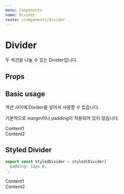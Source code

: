 ```yaml
---
menu: Components
name: Divider
route: /components/divider
---
```



# Divider

두 섹션을 나눌 수 있는 Divider입니다.

## Props

<PropsTable of={Divider} />

## Basic usage

섹션 사이에 Divider를 넣어서 사용할 수 있습니다.

기본적으로 margin이나 padding이 적용되어 있지 않습니다.

<Playground>
  <Section title="Section1">Content1</Section>
  <Divider />
  <Section title="Section2">Content2</Section>
</Playground>

## Styled Divider

```typescript
export const StyledDivider = styled(Divider)`
  padding: 12px 0;
`;
```

<Playground>
  <Section title="Section1">Content1</Section>
  <StyledDivider color="red" />
  <Section title="Section2">Content2</Section>
</Playground>
